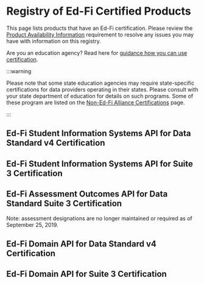 
# Registry of Ed-Fi Certified Products

This page lists products that have an Ed-Fi certification. Please review the
[Product Availability
Information](./certification-for-data-providers/product-availability-information.md)
requirement to resolve any issues you may have with information on this
registry.

Are you an education agency? Read here for [guidance how you can use
certification](./how-agencies-should-use-certification.md).

:::warning

Please note that some state education agencies may require state-specific
certifications for data providers operating in their states. Please consult with
your state department of education for details on such programs. Some of these
program are listed on the
[Non-Ed-Fi Alliance Certifications](./available-certifications/non-ed-fi-alliance-certifications/readme.md)
page.

:::

## Ed-Fi Student Information Systems API for Data Standard v4 Certification

<CertificationTable certifications={certData.sisApiV4} />

## Ed-Fi Student Information Systems API for Suite 3 Certification

<CertificationTable certifications={certData.sisSuite3} />

## Ed-Fi Assessment Outcomes API for Data Standard Suite 3 Certification

<CertificationTable certifications={certData.assessmentOutcomesSuite3} />

Note: assessment designations are no longer maintained or required as of
September 25, 2019.

## Ed-Fi Domain API for Data Standard v4 Certification

<CertificationTable certifications={certData.domainApiV4} />

## Ed-Fi Domain API for Suite 3 Certification

<CertificationTable certifications={certData.domainApiSuite3} />
